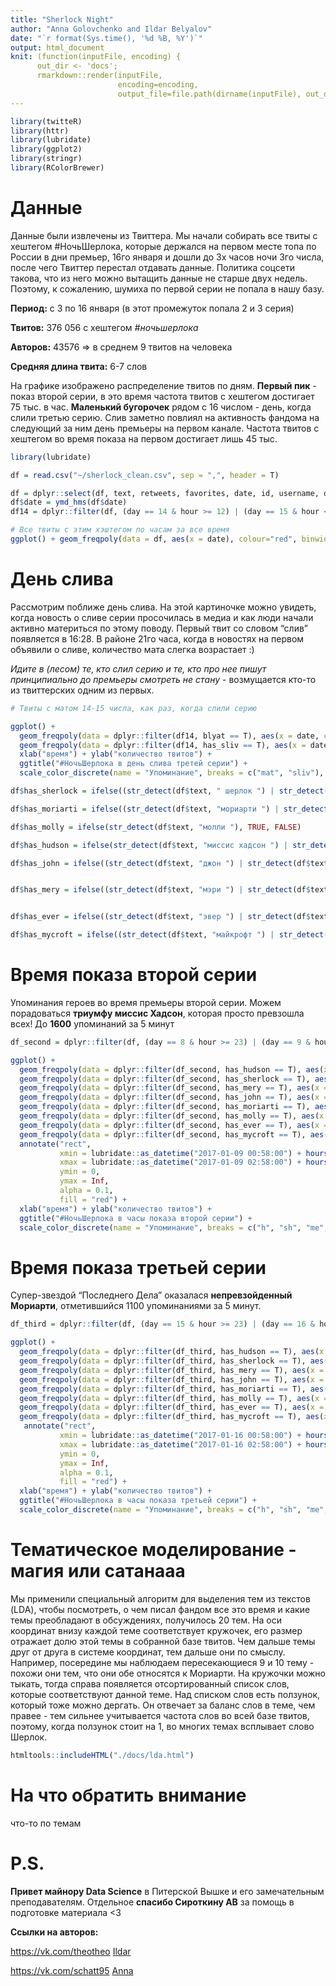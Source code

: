 ```yaml
---
title: "Sherlock Night"
author: "Anna Golovchenko and Ildar Belyalov"
date: "`r format(Sys.time(), '%d %B, %Y')`"
output: html_document
knit: (function(inputFile, encoding) { 
      out_dir <- 'docs';
      rmarkdown::render(inputFile,
                        encoding=encoding, 
                        output_file=file.path(dirname(inputFile), out_dir, 'index.html')) })
---
```


```r
library(twitteR)
library(httr)
library(lubridate)
library(ggplot2)
library(stringr)
library(RColorBrewer)

```


# Данные

Данные были извлечены из Твиттера. Мы начали собирать все твиты с хештегом #НочьШерлока, которые держался на первом месте топа по России в дни премьер, 16го января и дошли до 3х часов ночи 3го числа, после чего Твиттер перестал отдавать данные. Политика соцсети такова, что из него можно вытащить данные не старше двух недель. Поэтому, к сожалению, шумиха по первой серии не попала в нашу базу.


**Период:** с 3 по 16 января (в этот промежуток попала 2 и 3 серия)

**Твитов:** 376 056 с хештегом *#ночьшерлока*

**Авторов:** 43576 => в среднем 9 твитов на человека

**Средняя длина твита:** 6-7 слов 


На графике изображено распределение твитов по дням. **Первый пик** - показ второй серии, в это время частота твитов с хештегом достигает 75 тыс. в час. **Маленький бугорочек** рядом с 16 числом - день, когда слили третью серию. Слив заметно повлиял на активность фандома на следующий за ним день премьеры на первом канале. Частота твитов с хештегом во время показа на первом достигает лишь 45 тыс. 


```r
library(lubridate)

df = read.csv("~/sherlock_clean.csv", sep = ",", header = T)

df = dplyr::select(df, text, retweets, favorites, date, id, username, day, hour, minute, has_image, has_sliv, blyat, textid)
df$date = ymd_hms(df$date)
df14 = dplyr::filter(df, (day == 14 & hour >= 12) | (day == 15 & hour <= 4))

# Все твиты с этим хэштегом по часам за все время
ggplot() + geom_freqpoly(data = df, aes(x = date), colour="red", binwidth = 3600) + xlab("дата") + ylab("количество твитов") + ggtitle("#НочьШерлока")

```


# День слива

Рассмотрим поближе день слива. На этой картиночке можно увидеть, когда новость о сливе серии просочилась в медиа и как люди начали активно материться по этому поводу. Первый твит со словом "слив" появляется в 16:28. В районе 21го часа, когда в новостях на первом объявили о сливе, количество мата слегка возрастает :)

*Идите в (лесом) те, кто слил серию и те, кто про нее пишут принципиально до премьеры смотреть не стану*
  - возмущается кто-то из твиттерских одним из первых.


```r
# Твиты с матом 14-15 числа, как раз, когда слили серию

ggplot() + 
  geom_freqpoly(data = dplyr::filter(df14, blyat == T), aes(x = date, colour = "mat"), binwidth = 500) + 
  geom_freqpoly(data = dplyr::filter(df14, has_sliv == T), aes(x = date, colour = "sliv"), binwidth = 500) + 
  xlab("время") + ylab("количество твитов") + 
  ggtitle("#НочьШерлока в день слива третей серии") +
  scale_color_discrete(name = "Упоминание", breaks = c("mat", "sliv"), labels = c("Мат", "Слив"))


```

```r

df$has_sherlock = ifelse((str_detect(df$text, " шерлок ") | str_detect(df$text, " шерлоку ") | str_detect(df$text, " шерлока ")), TRUE, FALSE)

df$has_moriarti = ifelse((str_detect(df$text, "мориарти ") | str_detect(df$text, "джим ") | str_detect(df$text, "джиму ")), TRUE, FALSE)

df$has_molly = ifelse(str_detect(df$text, "молли "), TRUE, FALSE)

df$has_hudson = ifelse(str_detect(df$text, "миссис хадсон ") | str_detect(df$text, "хадсон "), TRUE, FALSE)

df$has_john = ifelse((str_detect(df$text, "джон ") | str_detect(df$text, "джону ") | str_detect(df$text, "джона ") | str_detect(df$text, "ватсон ") | str_detect(df$text, "ватсону ")), TRUE, FALSE)


df$has_mery = ifelse((str_detect(df$text, "мэри ") | str_detect(df$text, "мери ")), TRUE, FALSE)


df$has_ever = ifelse((str_detect(df$text, "эвер ") | str_detect(df$text, "эвэр ")), TRUE, FALSE)

df$has_mycroft = ifelse((str_detect(df$text, "майкрофт ") | str_detect(df$text, "майкрофта ") | str_detect(df$text, "майкрофту ")), TRUE, FALSE)

```

# Время показа второй серии

Упоминания героев во время премьеры второй серии. Можем порадоваться **триумфу миссис Хадсон**, которая просто превзошла всех! До **1600** упоминаний за 5 минут

```r

df_second = dplyr::filter(df, (day == 8 & hour >= 23) | (day == 9 & hour <= 2))

ggplot() + 
  geom_freqpoly(data = dplyr::filter(df_second, has_hudson == T), aes(x = date, colour = "h"), binwidth = 300) + 
  geom_freqpoly(data = dplyr::filter(df_second, has_sherlock == T), aes(x = date, colour = "sh"), binwidth = 300) + 
  geom_freqpoly(data = dplyr::filter(df_second, has_mery == T), aes(x = date, colour = "me"), binwidth = 300) + 
  geom_freqpoly(data = dplyr::filter(df_second, has_john == T), aes(x = date, colour = "j"), binwidth = 300) + 
  geom_freqpoly(data = dplyr::filter(df_second, has_moriarti == T), aes(x = date, colour = "mo"), binwidth = 300) + 
  geom_freqpoly(data = dplyr::filter(df_second, has_molly == T), aes(x = date, colour = "mol"), binwidth = 300) +
  geom_freqpoly(data = dplyr::filter(df_second, has_ever == T), aes(x = date, colour = "e"), binwidth = 300) +
  geom_freqpoly(data = dplyr::filter(df_second, has_mycroft == T), aes(x = date, colour = "my"), binwidth = 300) +
  annotate("rect", 
           xmin = lubridate::as_datetime("2017-01-09 00:58:00") + hours(2),
           xmax = lubridate::as_datetime("2017-01-09 02:58:00") + hours(2),
           ymin = 0,
           ymax = Inf,
           alpha = 0.1,
           fill = "red") + 
  xlab("время") + ylab("количество твитов") + 
  ggtitle("#НочьШерлока в часы показа второй серии") +
  scale_color_discrete(name = "Упоминание", breaks = c("h", "sh", "me", "j", "mo", "mol", "e", "my"), labels = c("Хадсон", "Шерлок", "Мэри", "Джон", "Мориарти", "Молли","Эвер", "Майкрофт"))

```


# Время показа третьей серии

Супер-звездой "Последнего Дела" оказалася **непревзойденный Мориарти**, отметившийся 1100 упоминаниями за 5 минут.


```r

df_third = dplyr::filter(df, (day == 15 & hour >= 23) | (day == 16 & hour <= 2))

ggplot() + 
  geom_freqpoly(data = dplyr::filter(df_third, has_hudson == T), aes(x = date, colour = "h"), binwidth = 300) + 
  geom_freqpoly(data = dplyr::filter(df_third, has_sherlock == T), aes(x = date, colour = "sh"), binwidth = 300) + 
  geom_freqpoly(data = dplyr::filter(df_third, has_mery == T), aes(x = date, colour = "me"), binwidth = 300) + 
  geom_freqpoly(data = dplyr::filter(df_third, has_john == T), aes(x = date, colour = "j"), binwidth = 300) + 
  geom_freqpoly(data = dplyr::filter(df_third, has_moriarti == T), aes(x = date, colour = "mo"), binwidth = 300) + 
  geom_freqpoly(data = dplyr::filter(df_third, has_molly == T), aes(x = date, colour = "mol"), binwidth = 300) +
  geom_freqpoly(data = dplyr::filter(df_third, has_ever == T), aes(x = date, colour = "e"), binwidth = 300) +
  geom_freqpoly(data = dplyr::filter(df_third, has_mycroft == T), aes(x = date, colour = "my"), binwidth = 300) +
   annotate("rect", 
           xmin = lubridate::as_datetime("2017-01-16 00:58:00") + hours(2),
           xmax = lubridate::as_datetime("2017-01-16 02:58:00") + hours(2),
           ymin = 0,
           ymax = Inf,
           alpha = 0.1,
           fill = "red") + 
  xlab("время") + ylab("количество твитов") + 
  ggtitle("#НочьШерлока в часы показа третьей серии") +
  scale_color_discrete(name = "Упоминание", breaks = c("h", "sh", "me", "j", "mo", "mol", "e", "my"), labels = c("Хадсон", "Шерлок", "Мэри", "Джон", "Мориарти", "Молли", "Эвер", "Майкрофт"))
```


# Тематическое моделирование - магия или сатанааа


Мы применили специальный алгоритм для выделения тем из текстов (LDA), чтобы посмотреть, о чем писал фандом все это время и какие темы преобладают в обсуждениях, получилось 20 тем. На оси координат внизу каждой теме соответствует кружочек, его размер отражает долю этой темы в собранной базе твитов. Чем дальше темы друг от друга в системе координат, тем дальше они по смыслу. Например, посередине мы наблюдаем пересекающиеся 9 и 10 тему - похожи они тем, что они обе относятся к Мориарти. На кружочки можно тыкать, тогда справа появляется отсортированный список слов, которые соответствуют данной теме. Над списком слов есть ползунок, который тоже можно дергать. Он отвечает за баланс слов в теме, чем правее - тем сильнее учитывается частота слов во всей базе твитов, поэтому, когда ползунок стоит на 1, во многих темах всплывает слово Шерлок.



```r

htmltools::includeHTML("./docs/lda.html")

```



# На что обратить внимание


что-то по темам


# P.S.


**Привет майнору Data Science** в Питерской Вышке и его замечательным преподавателям. Отдельное **спасибо Сироткину АВ** за помощь в подготовке материала <3

**Ссылки на авторов:**

<https://vk.com/theotheo>
[Ildar]() 

<https://vk.com/schatt95>
[Anna]()

